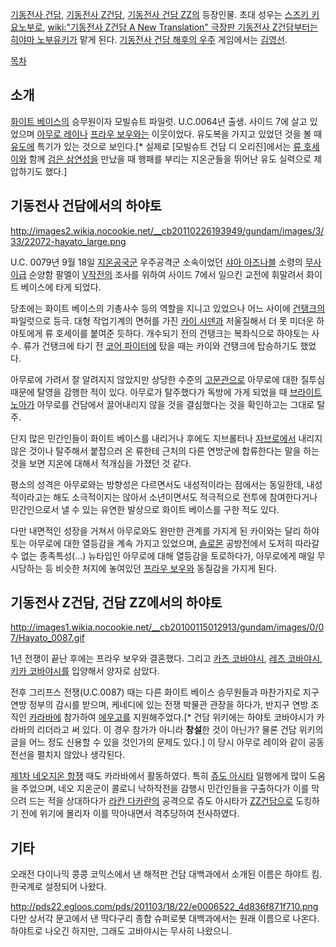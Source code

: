 [[기동전사 건담]], [[기동전사 Z건담]], [[기동전사 건담 ZZ]]의 등장인물. 
초대 성우는 [[스즈키 키요노부]]로, [[wiki:"기동전사 Z건담 A New Translation" 극장판 기동전사 Z건담]]부터는 [[히야마 노부유키]]가 맡게 된다. [[기동전사 건담 해후의 우주]] 게임에서는 [[김영선]].

[[목차]]
== 소개 ==
[[화이트 베이스]]의 승무원이자 모빌슈트 파일럿. U.C.0064년 출생.
사이드 7에 살고 있었으며 [[아무로 레이]]나 [[프라우 보우]]와는 이웃이었다. 유도복을 가지고 있었던 것을 볼 때 [[유도]]에 특기가 있는 것으로 보인다.[* 실제로 [모빌슈트 건담 디 오리진]에서는 [[류 호세이]]와 함께 [[검은 삼연성]]을 만났을 때 행패를 부리는 지온군들을 뛰어난 유도 실력으로 제압하기도 했다.]

== 기동전사 건담에서의 하야토 ==
http://images2.wikia.nocookie.net/__cb20110226193949/gundam/images/3/33/22072-hayato_large.png

U.C. 0079년 9월 18일 [[지온공국군]] 우주공격군 소속이었던 [[샤아 아즈나블]] 소령의 [[무사이]]급 순양함 팔멜이 [[V작전]]의 조사를 위하여 사이드 7에서 일으킨 교전에 휘말려서 화이트 베이스에 타게 되었다.

당초에는 화이트 베이스의 기총사수 등의 역할을 지니고 있었으나 어느 사이에 [[건탱크]]의 파일럿으로 등극. 대형 작업기계의 면허를 가진 [[카이 시덴]]과 저울질해서 더 못 미더운 하야토에게 류 호세이를 붙여준 듯하다. 개수되기 전의 건탱크는 복좌식으로 하야토는 사수. 류가 건탱크에 타기 전 [[코어 파이터]]에 탔을 때는 카이와 건탱크에 탑승하기도 했었다.

아무로에 가려서 잘 알려지지 않았지만 상당한 수준의 [[고문관]]으로 아무로에 대한 질투심 때문에 탈영을 감행한 적이 있다. 아무로가 탈주했다가 독방에 가게 되었을 때 [[브라이트 노아]]가 아무로를 건담에서 끌어내리지 않을 것을 결심했다는 것을 확인하고는 그대로 탈주.

단지 많은 민간인들이 화이트 베이스를 내리거나 후에도 지브롤터나 [[자브로]]에서 내리지 않은 것이나 탈주해서 붙잡으러 온 류한테 근처의 다른 연방군에 합류한다는 말을 하는 것을 보면 지온에 대해서 적개심을 가졌던 것 같다.

평소의 성격은 아무로와는 방향성은 다르면서도 내성적이라는 점에서는 동일한데, 내성적이라고는 해도 소극적이지는 않아서 소년이면서도 적극적으로 전투에 참여한다거나 민간인으로서 낼 수 있는 유연한 발상으로 화이트 베이스를 구한 적도 있다. 

다만 내면적인 성장을 거쳐서 아무로와도 완만한 관계를 가지게 된 카이와는 달리 하야토는 아무로에 대한 열등감을 계속 가지고 있었으며, [[솔로몬]] 공방전에서 도저히 따라갈 수 없는 종족특성(...) 뉴타입인 아무로에 대해 열등감을 토로하다가, 아무로에게 매일 무시당하는 등 비슷한 처지에 놓여있던 [[프라우 보우]]와 동질감을 가지게 된다.

== 기동전사 Z건담, 건담 ZZ에서의 하야토 ==
http://images1.wikia.nocookie.net/__cb20100115012913/gundam/images/0/07/Hayato_0087.gif

1년 전쟁이 끝난 후에는 프라우 보우와 결혼했다. 그리고 [[카츠 코바야시]], [[레츠 코바야시]], [[키카 코바야시]]를 입양해서 양자로 삼았다.

전후 그리프스 전쟁(U.C.0087) 때는 다른 화이트 베이스 승무원들과 마찬가지로 지구 연방 정부의 감시를 받으며, 케네디에 있는 전쟁 박물관 관장을 하다가, 반지구 연방 조직인 [[카라바]]에 참가하여 [[에우고]]를 지원해주었다.[* 건담 위키에는 하야토 코바야시가 카라바의 리더라고 써 있다. 이 경우 참가가 아니라 '''창설'''한 것이 아닌가? 물론 건담 위키의 글을 어느 정도 신용할 수 있을 것인가의 문제도 있다.] 이 당시 아무로 레이와 같이 공동전선을 펼치지 않았나 생각된다.  

[[제1차 네오지온 항쟁]] 때도 카라바에서 활동하였다. 특히 [[쥬도 아시타]] 일행에게 많이 도움을 주었으며, 네오 지온군이 콜로니 낙하작전을 감행시 민간인들을 구출하다가 이를 막으려 드는 적을 상대하다가 [[라칸 다카란]]의 공격으로 쥬도 아시타가 [[ZZ건담]]으로 도킹하기 전에 위기에 몰리자 이를 막아내면서 격추당하여 전사하였다.

== 기타 == 
오래전 다이나믹 콩콩 코믹스에서 낸 해적판 건담 대백과에서 소개된 이름은 하야트 킴. 한국계로 설정되어 나왔다. 

http://pds22.egloos.com/pds/201103/18/22/e0006522_4d836f871f710.png
다만 상서각 문고에서 낸 딱다구리 종합 슈퍼로봇 대백과에서는 원래 이름으로 나온다.
하야트로 나오긴 하지만, 그래도 고바야시는 무사히 나왔으니.
